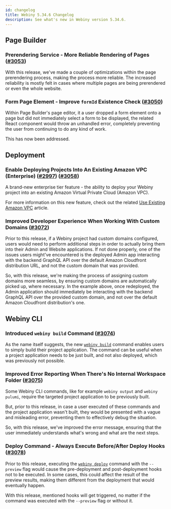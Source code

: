 ```yaml
---
id: changelog
title: Webiny 5.34.6 Changelog
description: See what's new in Webiny version 5.34.6.
---
```


## Page Builder

### Prerendering Service - More Reliable Rendering of Pages ([#3053](https://github.com/webiny/webiny-js/pull/3053))

With this release, we've made a couple of optimizations within the page prerendering process, making the process more reliable. The increased reliability is mostly felt in cases where multiple pages are being prerendered or even the whole website.

### Form Page Element - Improve `formId` Existence Check ([#3050](https://github.com/webiny/webiny-js/pull/3050))

Within Page Builder's page editor, it a user dropped a form element onto a page but did not immediately select a form to be displayed, the related React component would throw an unhandled error, completely preventing the user from continuing to do any kind of work.

This has now been addressed.

## Deployment

### Enable Deploying Projects Into An Existing Amazon VPC (Enterprise) ([#2997](https://github.com/webiny/webiny-js/pull/2997)) ([#3058](https://github.com/webiny/webiny-js/pull/3058))

A brand-new enterprise tier feature - the ability to deploy your Webiny project into an existing Amazon Virtual Private Cloud (Amazon VPC).

For more information on this new feature, check out the related [Use Existing Amazon VPC](#) article.

### Improved Developer Experience When Working With Custom Domains  ([#3072](https://github.com/webiny/webiny-js/pull/3072))

Prior to this release, if a Webiny project had custom domains configured, users would need to perform additional steps in order to actually bring them into their Admin and Website applications. If not done properly, one of the issues users might've encountered is the deployed Admin app interacting with the backend GraphQL API over the default Amazon Cloudfront distribution URL, and not the custom domain that was provided. 

So, with this release, we're making the process of assigning custom domains more seamless, by ensuring custom domains are automatically picked up, where necessary. In the example above, once redeployed, the Admin application should immediately be interacting with the backend GraphQL API over the provided custom domain, and not over the default Amazon Cloudfront distribution's one.  

## Webiny CLI

### Introduced `webiny build` Command ([#3074](https://github.com/webiny/webiny-js/pull/3074))

As the name itself suggests, the new [`webiny build`](/docs/{version}/core-development-concepts/basics/webiny-cli#common-commands) command enables users to simply build their project application. The command can be useful when a project application needs to be just built, and not also deployed, which was previously not possible. 

### Improved Error Reporting When There's No Internal Workspace Folder ([#3075](https://github.com/webiny/webiny-js/pull/3075))

Some Webiny CLI commands, like for example `webiny output` and `webiny pulumi`, require the targeted project application to be previously built.

But, prior to this release, in case a user executed of these commands and the project application wasn't built, they would be presented with a vague and misleading error, preventing them to effectively debug the situation.

So, with this release, we've improved the error message, ensuring that the user immediately understands what's wrong and what are the next steps.

### Deploy Command - Always Execute Before/After Deploy Hooks  ([#3078](https://github.com/webiny/webiny-js/pull/3078))

Prior to this release, executing the [`webiny deploy`](/docs/{version}/core-development-concepts/basics/project-deployment) command with the `--preview` flag would cause the pre-deployment and post-deployment hooks not to be executed. In some cases, this could affect the result of the preview results, making them different from the deployment that would eventually happen.

With this release, mentioned hooks will get triggered, no matter if the command was executed with the `--preview` flag or without it. 
